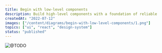 ```yaml
---
title: Begin with low-level components
description: Build high-level components with a foundation of reliable low-level components.
createdAt: "2022-07-12"
images: ["/content/diagrams/begin-with-low-level-components/1.png"]
topics: ["ui", "react", "design-system"]
status: "published"
---
```


<Image
  src="/content/diagrams/begin-with-low-level-components/1.png"
  alt="@TODO"
  width={1446}
  height={1007}
/>
